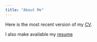 ```yaml
---
title: "About Me"
---
```


Here is the most recent version of my [CV](./files/cchikis_CV.pdf).

I also make available my [resume](./files/Chikis_resume_edit.pdf)